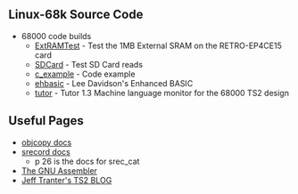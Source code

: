 == Linux-68k Source Code ==

* 68000 code builds
** [https://github.com/douggilliland/Linux-68k/tree/master/TS2/ExtRAMTest ExtRAMTest] - Test the 1MB External SRAM on the RETRO-EP4CE15 card
** [https://github.com/douggilliland/Linux-68k/tree/master/TS2/SDCard SDCard] - Test SD Card reads
** [https://github.com/douggilliland/Linux-68k/tree/master/TS2/c_example c_example] - Code example
** [https://github.com/douggilliland/Retro-Computers/tree/master/68000/TS2_FPGA/ehbasic ehbasic] - Lee Davidson's Enhanced BASIC
** [https://github.com/douggilliland/Linux-68k/tree/master/TS2/tutor tutor] - Tutor 1.3 Machine language monitor for the 68000 TS2 design

== Useful Pages ==

* [https://sourceware.org/binutils/docs/binutils/objcopy.html objcopy docs]
* [https://github.com/douggilliland/Retro-Computers/blob/master/PC%20Tools/srecord/srecord-1.64.pdf srecord docs]
** p 26 is the docs for srec_cat
* [http://tigcc.ticalc.org/doc/gnuasm.html The GNU Assembler]
* [https://jefftranter.blogspot.com/2016/11/building-68000-single-board-computer.html Jeff Tranter's TS2 BLOG]
